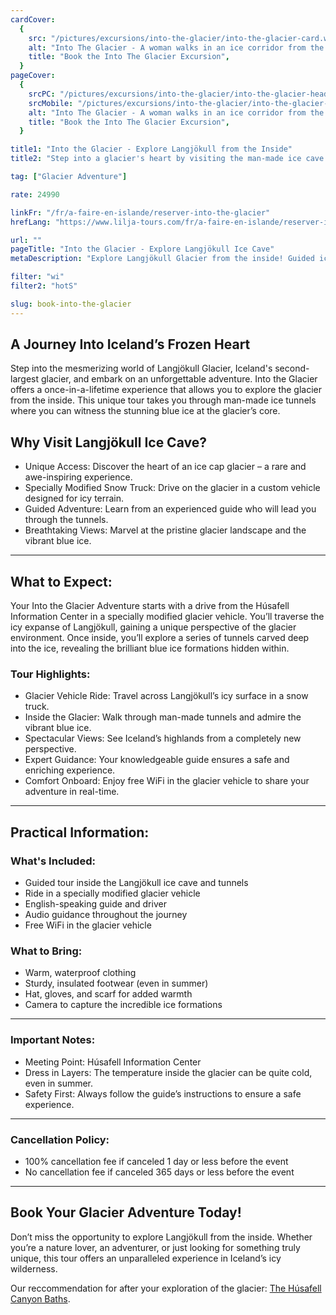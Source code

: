 ```yaml
---
cardCover:
  {
    src: "/pictures/excursions/into-the-glacier/into-the-glacier-card.webp",
    alt: "Into The Glacier - A woman walks in an ice corridor from the Langjökull Glacier",
    title: "Book the Into The Glacier Excursion",
  }
pageCover:
  {
    srcPC: "/pictures/excursions/into-the-glacier/into-the-glacier-header-pc.webp",
    srcMobile: "/pictures/excursions/into-the-glacier/into-the-glacier-header-mobile.webp",
    alt: "Into The Glacier - A woman walks in an ice corridor from the Langjökull Glacier",
    title: "Book the Into The Glacier Excursion",
  }

title1: "Into the Glacier - Explore Langjökull from the Inside"
title2: "Step into a glacier's heart by visiting the man-made ice cave in Langjökull Glacier."

tag: ["Glacier Adventure"]

rate: 24990

linkFr: "/fr/a-faire-en-islande/reserver-into-the-glacier"
hrefLang: "https://www.lilja-tours.com/fr/a-faire-en-islande/reserver-into-the-glacier"

url: ""
pageTitle: "Into the Glacier - Explore Langjökull Ice Cave"
metaDescription: "Explore Langjökull Glacier from the inside! Guided ice cave tour with glacier vehicle ride. Book your unique Icelandic adventure today."

filter: "wi"
filter2: "hotS"

slug: book-into-the-glacier
---
```


## A Journey Into Iceland’s Frozen Heart

Step into the mesmerizing world of Langjökull Glacier, Iceland's second-largest glacier, and embark on an unforgettable adventure. Into the Glacier offers a once-in-a-lifetime experience that allows you to explore the glacier from the inside. This unique tour takes you through man-made ice tunnels where you can witness the stunning blue ice at the glacier’s core.

## Why Visit Langjökull Ice Cave?

- Unique Access: Discover the heart of an ice cap glacier – a rare and awe-inspiring experience.
- Specially Modified Snow Truck: Drive on the glacier in a custom vehicle designed for icy terrain.
- Guided Adventure: Learn from an experienced guide who will lead you through the tunnels.
- Breathtaking Views: Marvel at the pristine glacier landscape and the vibrant blue ice.

---

## What to Expect:

Your Into the Glacier Adventure starts with a drive from the Húsafell Information Center in a specially modified glacier vehicle. You’ll traverse the icy expanse of Langjökull, gaining a unique perspective of the glacier environment. Once inside, you’ll explore a series of tunnels carved deep into the ice, revealing the brilliant blue ice formations hidden within.

### Tour Highlights:

- Glacier Vehicle Ride: Travel across Langjökull’s icy surface in a snow truck.
- Inside the Glacier: Walk through man-made tunnels and admire the vibrant blue ice.
- Spectacular Views: See Iceland’s highlands from a completely new perspective.
- Expert Guidance: Your knowledgeable guide ensures a safe and enriching experience.
- Comfort Onboard: Enjoy free WiFi in the glacier vehicle to share your adventure in real-time.

---

## Practical Information:

### What's Included:

- Guided tour inside the Langjökull ice cave and tunnels
- Ride in a specially modified glacier vehicle
- English-speaking guide and driver
- Audio guidance throughout the journey
- Free WiFi in the glacier vehicle

### What to Bring:

- Warm, waterproof clothing
- Sturdy, insulated footwear (even in summer)
- Hat, gloves, and scarf for added warmth
- Camera to capture the incredible ice formations

---

### Important Notes:

- Meeting Point: Húsafell Information Center
- Dress in Layers: The temperature inside the glacier can be quite cold, even in summer.
- Safety First: Always follow the guide’s instructions to ensure a safe experience.

---

### Cancellation Policy:

- 100% cancellation fee if canceled 1 day or less before the event
- No cancellation fee if canceled 365 days or less before the event

---

## Book Your Glacier Adventure Today!

Don’t miss the opportunity to explore Langjökull from the inside. Whether you’re a nature lover, an adventurer, or just looking for something truly unique, this tour offers an unparalleled experience in Iceland’s icy wilderness.

<script
  type="text/javascript"
  src="https://widgets.bokun.io/assets/javascripts/apps/build/BokunWidgetsLoader.js?bookingChannelUUID=97236c68-b945-4a96-8587-660bdc4c45fd"
  async
></script>

<div
  class="bokunWidget"
  data-src="https://widgets.bokun.io/online-sales/97236c68-b945-4a96-8587-660bdc4c45fd/experience-calendar/303328"
></div>

Our reccommendation for after your exploration of the glacier: <a href="/things-to-do-iceland/book-husafell-canyon-baths/" title="Húsafell canyon baths">The Húsafell Canyon Baths</a>.